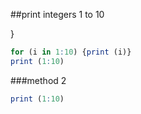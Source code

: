 
##print integers 1 to 10


}
```{r}
for (i in 1:10) {print (i)}
print (1:10)
```

###method 2

```{r}
print (1:10)
```
